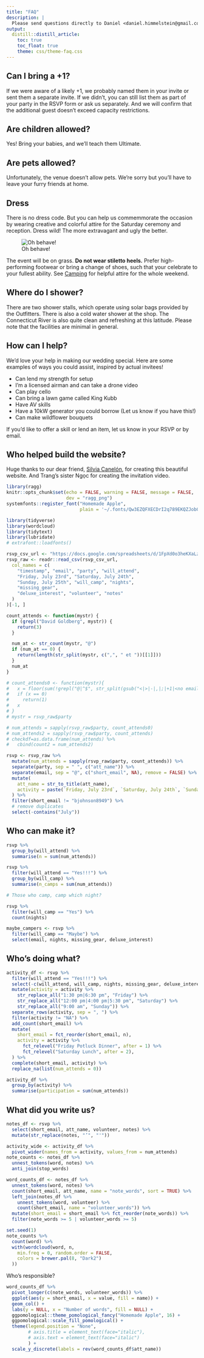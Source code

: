 ```yaml
---
title: "FAQ"
description: |
  Please send questions directly to Daniel <daniel.himmelstein@gmail.com> and we'll add them here.
output: 
  distill::distill_article:
    toc: true
    toc_float: true
    theme: css/theme-faq.css
---
```


## Can I bring a +1?

If we were aware of a likely +1,
we probably named them in your invite or sent them a separate invite.
If we didn't, you can still list them as part of your party in the RSVP form or ask us separately.
And we will confirm that the additional guest doesn't exceed capacity restrictions.

## Are children allowed?

Yes!
Bring your babies, and we'll teach them Ultimate.

## Are pets allowed?

Unfortunately, the venue doesn't allow pets.
We're sorry but you'll have to leave your furry friends at home.

## Dress

There is no dress code.
But you can help us commemmorate the occasion by wearing creative and colorful attire for the Saturday ceremony and reception.
Dress wild! The more extravagant and ugly the better.

![Oh behave!](img/austin-powers.jpg)

The event will be on grass.
**Do not wear stiletto heels.**
Prefer high-performing footwear or bring a change of shoes, such that your celebrate to your fullest ability.
See [Camping](/camping) for helpful attire for the whole weekend.

## Where do I shower?

There are two shower stalls, which operate using solar bags provided by the Outfitters.
There is also a cold water shower at the shop.
The Connecticut River is also quite clean and refreshing at this latitude.
Please note that the facilities are minimal in general.

## How can I help?

We'd love your help in making our wedding special.
Here are some examples of ways you could assist, inspired by actual invitees!

- Can lend my strength for setup
- I'm a licensed airman and can take a drone video
- Can play cello
- Can bring a lawn game called King Kubb
- Have AV skills
- Have a 10kW generator you could borrow (Let us know if you have this!)
- Can make wildflower bouquets

If you'd like to offer a skill or lend an item, let us know in your RSVP or by email.

## Who helped build the website?

Huge thanks to our dear friend, [Silvia Canelón](https://silvia.rbind.io), for creating this beautiful website.
And Trang's sister Ngọc for creating the invitation video.

```r
library(ragg)
knitr::opts_chunk$set(echo = FALSE, warning = FALSE, message = FALSE,
                      dev = "ragg_png")
systemfonts::register_font("Homemade Apple", 
                           plain = '~/.fonts/Qw3EZQFXECDrI2q789EKQZJob0x6XHgOiJM6.woff2')
```

```r
library(tidyverse)
library(wordcloud)
library(tidytext)
library(lubridate)
# extrafont::loadfonts()

rsvp_csv_url <- "https://docs.google.com/spreadsheets/d/1FpXd0o3heKXaLz_1s8ofhayg7Y_re5Js2sHG_gR2ub8/export?format=csv"
rsvp_raw <- readr::read_csv(rsvp_csv_url,
  col_names = c(
    "timestamp", "email", "party", "will_attend",
    "Friday, July 23rd", "Saturday, July 24th",
    "Sunday, July 25th", "will_camp", "nights",
    "missing_gear",
    "deluxe_interest", "volunteer", "notes"
  )
)[-1, ]
```

```r
count_attends <- function(mystr) {
  if (grepl("David Goldberg", mystr)) {
    return(3)
  }

  num_at <- str_count(mystr, "@")
  if (num_at == 0) {
    return(length(str_split(mystr, c(",", " et "))[[1]]))
  }
  num_at
}

# count_attends0 <- function(mystr){
#   x = floor(sum(!grepl("@|^$", str_split(gsub("<|>|-|,|;|+1|<no email yet what a baby>| et ", "", mystr), ' |  |\n')[[1]]))/2)
#   if (x == 0)
#     return(1)
#   x
# }
# mystr = rsvp_raw$party

# num_attends = sapply(rsvp_raw$party, count_attends0)
# num_attends2 = sapply(rsvp_raw$party, count_attends)
# checkdf=as.data.frame(num_attends) %>%
#   cbind(count2 = num_attends2)

rsvp <- rsvp_raw %>%
  mutate(num_attends = sapply(rsvp_raw$party, count_attends)) %>%
  separate(party, sep = " ", c("att_name")) %>%
  separate(email, sep = "@", c("short_email", NA), remove = FALSE) %>%
  mutate(
    att_name = str_to_title(att_name),
    activity = paste(`Friday, July 23rd`, `Saturday, July 24th`, `Sunday, July 25th`, sep = ", ")
  ) %>%
  filter(short_email != "bjohnson8949") %>%
  # remove duplicates
  select(-contains("July"))
```

## Who can make it?

```r
rsvp %>%
  group_by(will_attend) %>%
  summarise(n = sum(num_attends))
```

```r
rsvp %>%
  filter(will_attend == "Yes!!!") %>%
  group_by(will_camp) %>%
  summarise(n_camps = sum(num_attends))
```


```r
# Those who camp, camp which night?

rsvp %>%
  filter(will_camp == "Yes") %>%
  count(nights)

maybe_campers <- rsvp %>%
  filter(will_camp == "Maybe") %>%
  select(email, nights, missing_gear, deluxe_interest)
```

## Who's doing what?

```r
activity_df <- rsvp %>%
  filter(will_attend == "Yes!!!") %>%
  select(-c(will_attend, will_camp, nights, missing_gear, deluxe_interest, notes, volunteer)) %>%
  mutate(activity = activity %>%
    str_replace_all("1:30 pm|6:30 pm", "Friday") %>%
    str_replace_all("12:00 pm|4:00 pm|5:30 pm", "Saturday") %>%
    str_replace_all("9:00 am", "Sunday")) %>%
  separate_rows(activity, sep = ", ") %>%
  filter(activity != "NA") %>%
  add_count(short_email) %>%
  mutate(
    short_email = fct_reorder(short_email, n),
    activity = activity %>%
      fct_relevel("Friday Potluck Dinner", after = 1) %>%
      fct_relevel("Saturday Lunch", after = 2),
  ) %>%
  complete(short_email, activity) %>%
  replace_na(list(num_attends = 0))

activity_df %>%
  group_by(activity) %>%
  summarise(participation = sum(num_attends))
```

## What did you write us?

```r
notes_df <- rsvp %>%
  select(short_email, att_name, volunteer, notes) %>%
  mutate(str_replace(notes, "’", "'"))

activity_wide <- activity_df %>%
  pivot_wider(names_from = activity, values_from = num_attends)
note_counts <- notes_df %>%
  unnest_tokens(word, notes) %>%
  anti_join(stop_words)

word_counts_df <- notes_df %>%
  unnest_tokens(word, notes) %>%
  count(short_email, att_name, name = "note_words", sort = TRUE) %>%
  left_join(notes_df %>%
    unnest_tokens(word, volunteer) %>%
    count(short_email, name = "volunteer_words")) %>%
  mutate(short_email = short_email %>% fct_reorder(note_words)) %>%
  filter(note_words >= 5 | volunteer_words >= 5)

set.seed(1)
note_counts %>%
  count(word) %>%
  with(wordcloud(word, n,
    min.freq = 0, random.order = FALSE,
    colors = brewer.pal(8, "Dark2")
  ))
```

Who's responsible?

```r
word_counts_df %>%
  pivot_longer(c(note_words, volunteer_words)) %>%
  ggplot(aes(y = short_email, x = value, fill = name)) +
  geom_col() +
  labs(y = NULL, x = "Number of words", fill = NULL) +
  ggpomological::theme_pomological_fancy("Homemade Apple", 16) +
  ggpomological::scale_fill_pomological() +
  theme(legend.position = "None",
        # axis.title = element_text(face="italic"),
        # axis.text = element_text(face="italic")
        ) +
  scale_y_discrete(labels = rev(word_counts_df$att_name))
```
